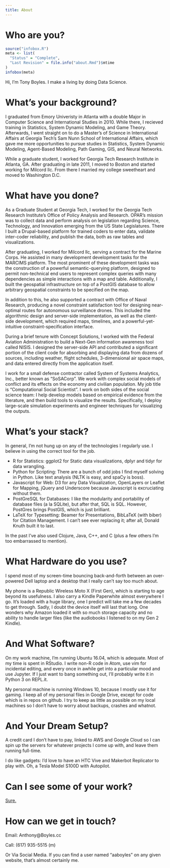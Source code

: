 ```yaml
---
title: About
---
```


# Who are you?

```r
source("infobox.R")
meta <- list(
  "Status" = "Complete",
  "Last Revision" = file.info("about.Rmd")$mtime
)
infobox(meta)
```

Hi, I’m Tony Boyles. I make a living by doing Data Science.

# What's your background?
I graduated from Emory Univeristy in Atlanta with a double Major in Computer Science and International Studies in 2010. While there, I recieved training in Statistics, System Dynamic Modeling, and Game Theory. Afterwards, I went straight on to do a Master’s of Science in International Affairs at Georgia Tech’s Sam Nunn School of International Affairs, which gave me more opportunities to pursue studies in Statistics, System Dynamic Modeling, Agent-Based Modeling, Path Gaming, GIS, and Neural Networks.

While a graduate student, I worked for Georgia Tech Research Institute in Atlanta, GA. After graduating in late 2011, I moved to Boston and started working for Milcord llc. From there I married my college sweetheart and moved to Washington D.C.

# What have you done?
As a Graduate Student at Georgia Tech, I worked for the Georgia Tech Research Institute’s Office of Policy Analysis and Research. OPAR’s mission was to collect data and perform analysis on legislation regarding Science, Technology, and Innovation emerging from the US State Legislatures. There I built a Drupal-based platform for trained coders to enter data, validate inter-coder reliability, and publish the data, both as raw tables and visualizations.

After graduating, I worked for Milcord llc, serving a contract for the Marine Corps. He assisted in many development development tasks for the MARCIMS platform. The most prominent of these development tasks was the construction of a powerful semantic-querying platform, designed to permit non-technical end users to represent complex queries with many dependencies as simple interactions with a map and table. Additionally, I built the geospatial infrastructure on top of a PostGIS database to allow arbitrary geospatial constraints to be specified on the map.

In addition to this, he also supported a contract with Office of Naval Research, producing a novel constraint satisfaction tool for designing near-optimal routes for autonomous surveillance drones. This included the algorithmic design and server-side implementation, as well as the client-side development, which required maps, timelines, and a powerful-yet-intuitive constraint-specification interface.

During a brief tenure with Concept Solutions, I worked with the Federal Aviation Administration to build a Next-Gen information awareness tool called NISIS. I designed the server-side API and contributed a significant portion of the client code for absorbing and displaying data from dozens of sources, including weather, flight schedules, 3-dimensional air space maps, and data entered directly from the application itself.

I work for a small defense contractor called System of Systems Analytics, Inc., better known as “SoSACorp”. We work with complex social models of conflict and its effects on the economy and civilian population. My job title is “Computational Social Scientist”. I work on both sides of the social science team: I help develop models based on empirical evidence from the literature, and then build tools to visualize the results. Specifically, I deploy large-scale simulation experiments and engineer techniques for visualizing the outputs.

# What’s your stack?
In general, I’m not hung up on any of the technologies I regularly use. I believe in using the correct tool for the job.

* R for Statistics: ggplot2 for Static data visualizations, dplyr and tidyr for data wrangling.
* Python for Scripting: There are a bunch of odd jobs I find myself solving in Python. Like text analysis (NLTK is easy, and spaCy is boss).
* Javascript for Web: D3 for any Data Visualization, OpenLayers or Leaflet for Mapping, jQuery and Underscore because Javascript is excruciating without them.
* PostGreSQL for Databases: I like the modularity and portability of database files (a la SQLite), but after that, SQL is SQL. However, PostGres brings PostGIS, which is just brilliant.
* LaTeX for Typesetting: Beamer for Presentations, BibLaTeX (with biber) for Citation Management. I can’t see ever replacing it; after all, Donald Knuth built it to last.

In the past I’ve also used Clojure, Java, C++, and C (plus a few others I’m too embarrassed to mention).

# What Hardware do you use?
I spend most of my screen-time bouncing back-and-forth between an over-powered Dell laptop and a desktop that I really can’t say too much about.

My phone is a Republic Wireless Moto X (First Gen), which is starting to age beyond its usefulness. I also carry a Kindle Paperwhite almost everywhere I go. It’s loaded with a huge library, one I predict will take me a few decades to get through. Sadly, I doubt the device itself will last that long. One wonders why Amazon loaded it with so much storage capacity and no ability to handle larger files (like the audiobooks I listened to on my Gen 2 Kindle).

# And What Software?
On my work machine, I’m running Ubuntu 16.04, which is adequate. Most of my time is spent in RStudio. I write non-R code in Atom, use vim for incidental editing, and every once in awhile get into a particular mood and use Jupyter. If I just want to bang something out, I'll probably write it in Python 3 on REPL.it.

My personal machine is running Windows 10, because I mostly use it for gaming. I keep all of my personal files in Google Drive, except for code which is in repos on github. I try to keep as little as possible on my local machines so I don’t have to worry about backups, crashes and whatnot.

# And Your Dream Setup?
A credit card I don’t have to pay, linked to AWS and Google Cloud so I can spin up the servers for whatever projects I come up with, and leave them running full-time.

I do like gadgets: I’d love to have an HTC Vive and Makerbot Replicator to play with. Oh, a Tesla Model S100D with Autopilot.

# Can I see some of your work?

[Sure.](code.html)

# How can we get in touch?

Email: Anthony@Boyles.cc

Call: (617) 935-5515 (m)

Or Via Social Media. If you can find a user named “aaboyles” on any given website, that’s almost certainly me.
